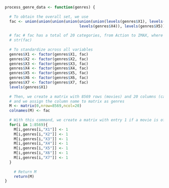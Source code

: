 ```r
process_genre_data <- function(genres) {
  
  # To obtain the overall set, we use
  fac <- union(union(union(union(union(union(levels(genres$X1), levels(genres$X2)),levels(genres$X3)),
                                 levels(genres$X4)), levels(genres$X5)), levels(genres$X6)),levels(genres$X7))
  
  # fac # fac has a total of 20 categories, from Action to IMAX, where "" simply illustrates missing category.
  # str(fac)
  
  # To standardize across all variables
  genres$X1 <- factor(genres$X1, fac)
  genres$X2 <- factor(genres$X2, fac)
  genres$X3 <- factor(genres$X3, fac)
  genres$X4 <- factor(genres$X4, fac)
  genres$X5 <- factor(genres$X5, fac)
  genres$X6 <- factor(genres$X6, fac)
  genres$X7 <- factor(genres$X7, fac)
  levels(genres$X1)
  
  # Then, we create a matrix with 8569 rows (movies) and 20 columns (categories), 
  # and we assign the column name to matrix as genres
  M <- matrix(0,nrow=8569,ncol=20)
  colnames(M) <- fac
  
  # With this command, we create a matrix with entry 1 if a movie is of a particular genre (and 0 otherwise)
  for(i in 1:8569){
    M[i,genres[i,"X1"]] <- 1
    M[i,genres[i,"X2"]] <- 1
    M[i,genres[i,"X3"]] <- 1 
    M[i,genres[i,"X4"]] <- 1 
    M[i,genres[i,"X5"]] <- 1 
    M[i,genres[i,"X6"]] <- 1
    M[i,genres[i,"X7"]] <- 1
  }
    
    # Return M
    return(M)
}
```

